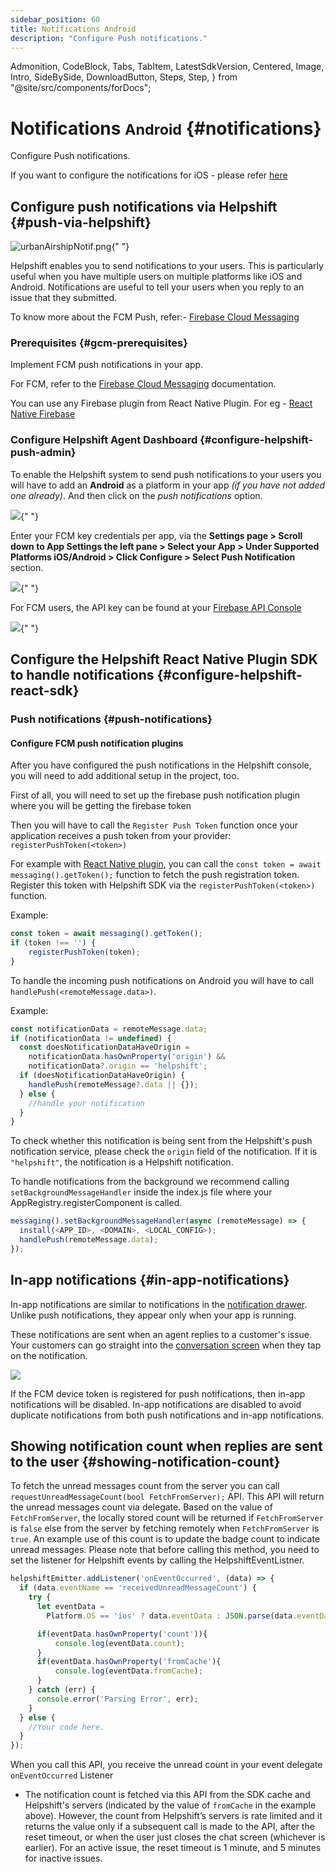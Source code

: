 ```yaml
---
sidebar_position: 60
title: Notifications Android
description: "Configure Push notifications."
---
```


  Admonition,
  CodeBlock,
  Tabs,
  TabItem,
  LatestSdkVersion,
  Centered,
  Image,
  Intro,
  SideBySide,
  DownloadButton,
  Steps,
  Step,
} from "@site/src/components/forDocs";

# Notifications <small>Android</small> {#notifications}

<Intro>

Configure Push notifications.

</Intro>

<Admonition type="info" title="Note">

If you want to configure the notifications for iOS - please refer [here](/sdkx-react-native/notifications-ios)

</Admonition>

## Configure push notifications via Helpshift {#push-via-helpshift}

<Image
  src="/static/books/sdkx_android/app_notification.png"
  width="half"
  alt="urbanAirshipNotif.png"
/>{" "}

Helpshift enables you to send notifications to your users. This is
particularly useful when you have multiple users on multiple platforms
like iOS and Android. Notifications are useful to tell your users when
you reply to an issue that they submitted.

To know more about the FCM Push, refer:- [Firebase Cloud Messaging](https://firebase.google.com/docs/cloud-messaging/)

### Prerequisites {#gcm-prerequisites}

Implement FCM push notifications in your app.

For FCM, refer to the
[Firebase Cloud Messaging](https://firebase.google.com/docs/cloud-messaging) documentation.

You can use any Firebase plugin from React Native Plugin. For eg - [React Native Firebase](https://rnfirebase.io/messaging/usage)

### Configure Helpshift Agent Dashboard {#configure-helpshift-push-admin}

To enable the Helpshift system to send push notifications to your users
you will have to add an **Android** as a platform in your app _(if you have not added one already)_. And then click on the _push notifications_ option.

<Image
  src="/static/books/helpshiftx/create_app_with_android_platform.png"
  width="full"
/>{" "}

Enter your FCM key credentials per app, via the
**Settings page > Scroll down to App Settings the left pane > Select your App > Under Supported Platforms iOS/Android > Click Configure > Select Push
Notification** section.

<Image src="/static/books/helpshiftx/add_fcm_token.png" width="full" />{" "}

For FCM users, the API key can be found at your
[Firebase API Console](https://console.firebase.google.com/)

<Image src="/static/books/android/fcm_console.png" width="full" />{" "}

## Configure the Helpshift React Native Plugin SDK to handle notifications {#configure-helpshift-react-sdk}

### Push notifications {#push-notifications}

#### Configure FCM push notification plugins

After you have configured the push notifications in the Helpshift console, you will need to add additional setup in the project, too.

First of all, you will need to set up the firebase push notification plugin where you will be getting the firebase token



Then you will have to call the `Register Push Token` function once your application receives a push token from your provider:
`registerPushToken(<token>)`

For example with [React Native plugin](https://rnfirebase.io/messaging/usage), you can call the `const token = await messaging().getToken();` function to fetch the push registration token. Register this token with Helpshift SDK via the `registerPushToken(<token>)` function.

Example:
```javascript
const token = await messaging().getToken();
if (token !== '') {
    registerPushToken(token);
}
```

To handle the incoming push notifications on Android you will have to call `handlePush(<remoteMessage.data>)`.

Example:
```javascript
const notificationData = remoteMessage.data;
if (notificationData != undefined) {
  const doesNotificationDataHaveOrigin =
    notificationData.hasOwnProperty('origin') &&
    notificationData?.origin == 'helpshift';
  if (doesNotificationDataHaveOrigin) {
    handlePush(remoteMessage?.data || {});
  } else {
    //handle your notification
  }
}
```    

To check whether this notification is being sent from the Helpshift's push notification service, please check the `origin` field of the notification. If it is `"helpshift"`, the notification is a Helpshift notification.

To handle notifications from the background we recommend calling `setBackgroundMessageHandler` inside the index.js file where your AppRegistry.registerComponent is called.
```javascript
messaging().setBackgroundMessageHandler(async (remoteMessage) => {
  install(<APP_ID>, <DOMAIN>, <LOCAL_CONFIG>);
  handlePush(remoteMessage.data);
});
  ```

## In-app notifications {#in-app-notifications}

In-app notifications are similar to notifications in the [notification drawer](http://developer.android.com/guide/topics/ui/notifiers/notifications.html). Unlike push notifications, they appear only when your app is running.

These notifications are sent when an agent replies to a customer's issue. Your customers can go straight into the [conversation screen](/sdkx_android/support-tools#conversation-view) when they tap on the notification.

<Centered >

![](/static/books/sdkx_android/notification.png)

</Centered>

<Admonition type="info" title="Note">

If the FCM device token is registered for push notifications, then in-app notifications will be disabled. In-app notifications are disabled to avoid duplicate notifications from both push notifications and in-app notifications.

</Admonition>

## Showing notification count when replies are sent to the user {#showing-notification-count}

To fetch the unread messages count from the server you can call `requestUnreadMessageCount(bool FetchFromServer);` API. This API will return the unread messages count via delegate.
Based on the value of `FetchFromServer`, the locally stored count will be returned if `FetchFromServer` is `false` else from the server by fetching remotely when `FetchFromServer` is `true`. An example use of this count is to update the badge count to indicate unread messages. Please note that before calling this method, you need to set the listener for Helpshift events by calling the HelpshiftEventListner.
```javascript
helpshiftEmitter.addListener('onEventOccurred', (data) => {
  if (data.eventName == 'receivedUnreadMessageCount') {
    try {
      let eventData =
        Platform.OS == 'ios' ? data.eventData : JSON.parse(data.eventData);

      if(eventData.hasOwnProperty('count')){
          console.log(eventData.count);
      }
      if(eventData.hasOwnProperty('fromCache'){
          console.log(eventData.fromCache);
      }
    } catch (err) {
      console.error('Parsing Error', err);
    }
  } else {
    //Your code here.
  }
});
```



When you call this API, you receive the unread count in your event delegate `onEventOccurred` Listener

- The notification count is fetched via this API from the SDK cache and Helpshift's servers (indicated by the value of `fromCache` in the example above). However, the count from Helpshift’s servers is rate limited and it returns the value only if a subsequent call is made to the API, after the reset timeout, or when the user just closes the chat screen (whichever is earlier). For an active issue, the reset timeout is 1 minute, and 5 minutes for inactive issues.
